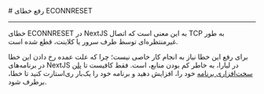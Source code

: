 
<Layout>
# رفع خطای ECONNRESET
<hr className="mb-2" />

خطای ECONNRESET در NextJS به این معنی است که اتصال TCP به طور غیرمنتظره‌ای توسط طرف سرور یا کلاینت، قطع شده است.

برای رفع این خطا نیاز به انجام کار خاصی نیست؛ چرا که علت عمده رخ دادن این خطا در برنامه‌های NextJS در لیارا، به خاطر کم بودن منابع، است. فقط کافیست تا <a href="../../details/plans/hardware-plans" className="blue-link">پلن سخت‌افزاری برنامه</a> خود را، افزایش دهید و برنامه خود را یک‌بار ری‌استارت کنید تا خطا، برطرف شود.
</Layout>